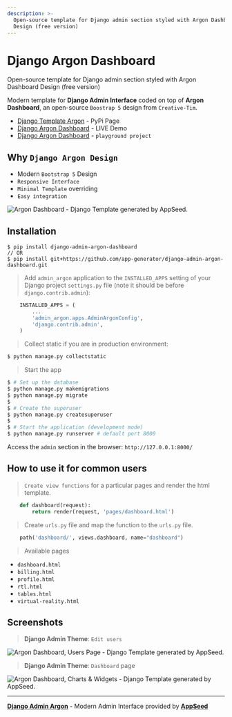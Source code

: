 ```yaml
---
description: >-
  Open-source template for Django admin section styled with Argon Dashboard
  Design (free version)
---
```


# Django Argon Dashboard

<SubHeading> Open-source template for Django admin section styled with Argon Dashboard Design (free version)</SubHeading>

Modern template for **Django Admin Interface** coded on top of **Argon Dashboard**, an open-source `Boostrap 5` design from `Creative-Tim`.

- [Django Template Argon](https://pypi.org/project/django-admin-argon-dashboard/) - PyPi Page
- [Django Argon Dashboard](https://django-argon-dashboard.appseed-srv1.com/) - LIVE Demo
- [Django Argon Dashboard](https://github.com/app-generator/django-argon-theme-playground) - `playground project`

## Why `Django Argon Design`

- Modern `Bootstrap 5` Design
- `Responsive Interface`
- `Minimal Template` overriding
- `Easy integration`

![Argon Dashboard - Django Template generated by AppSeed.](https://user-images.githubusercontent.com/51070104/183684596-4b29a886-f13d-4da5-98d3-12b5b90df47f.png)

## Installation

```
$ pip install django-admin-argon-dashboard
// OR
$ pip install git+https://github.com/app-generator/django-admin-argon-dashboard.git
```

> Add `admin_argon` application to the `INSTALLED_APPS` setting of your Django project `settings.py` file (note it should be before `django.contrib.admin`):

```python
    INSTALLED_APPS = (
        ...
        'admin_argon.apps.AdminArgonConfig',
        'django.contrib.admin',
    )
```

> Collect static if you are in production environment:

```bash
$ python manage.py collectstatic
```

> Start the app

```bash
$ # Set up the database
$ python manage.py makemigrations
$ python manage.py migrate
$
$ # Create the superuser
$ python manage.py createsuperuser
$
$ # Start the application (development mode)
$ python manage.py runserver # default port 8000
```

Access the `admin` section in the browser: `http://127.0.0.1:8000/`

## How to use it for common users

> `Create view functions` for a particular pages and render the html template.

```python
    def dashboard(request):
        return render(request, 'pages/dashboard.html')
```

> Create `urls.py` file and map the function to the `urls.py` file.

```python
    path('dashboard/', views.dashboard, name="dashboard")
```

> Available pages

- `dashboard.html`
- `billing.html`
- `profile.html`
- `rtl.html`
- `tables.html`
- `virtual-reality.html`

## Screenshots

> **Django Admin Theme**: `Edit users`

![Argon Dashboard, Users Page - Django Template generated by AppSeed.](https://user-images.githubusercontent.com/51070104/201162283-90fb0637-687e-4926-ab12-bf409491dac6.jpg)

> **Django Admin Theme**: `Dashboard` page

![Argon Dashboard, Charts & Widgets - Django Template generated by AppSeed.](https://user-images.githubusercontent.com/51070104/201162509-80df6786-e595-4fca-a570-45f6a4438c24.jpg)

---

[**Django Admin Argon**](https://github.com/app-generator/django-admin-argon-dashboard) - Modern Admin Interface provided by [**AppSeed**](https://appseed.us/)
